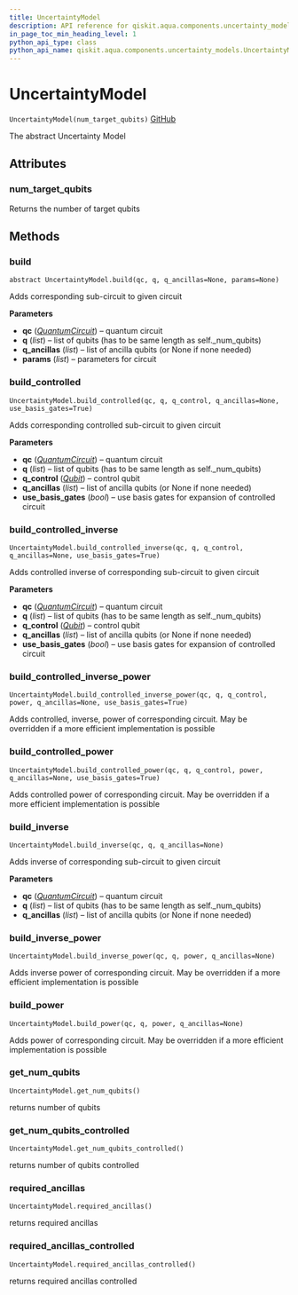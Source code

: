```yaml
---
title: UncertaintyModel
description: API reference for qiskit.aqua.components.uncertainty_models.UncertaintyModel
in_page_toc_min_heading_level: 1
python_api_type: class
python_api_name: qiskit.aqua.components.uncertainty_models.UncertaintyModel
---
```


# UncertaintyModel

<span id="qiskit.aqua.components.uncertainty_models.UncertaintyModel" />

`UncertaintyModel(num_target_qubits)` [GitHub](https://github.com/qiskit-community/qiskit-aqua/tree/stable/0.7/qiskit/aqua/components/uncertainty_models/uncertainty_model.py "view source code")

The abstract Uncertainty Model

## Attributes

### num\_target\_qubits

Returns the number of target qubits

## Methods

### build

<span id="qiskit.aqua.components.uncertainty_models.UncertaintyModel.build" />

`abstract UncertaintyModel.build(qc, q, q_ancillas=None, params=None)`

Adds corresponding sub-circuit to given circuit

**Parameters**

*   **qc** ([*QuantumCircuit*](qiskit.circuit.QuantumCircuit "qiskit.circuit.QuantumCircuit")) – quantum circuit
*   **q** (*list*) – list of qubits (has to be same length as self.\_num\_qubits)
*   **q\_ancillas** (*list*) – list of ancilla qubits (or None if none needed)
*   **params** (*list*) – parameters for circuit

### build\_controlled

<span id="qiskit.aqua.components.uncertainty_models.UncertaintyModel.build_controlled" />

`UncertaintyModel.build_controlled(qc, q, q_control, q_ancillas=None, use_basis_gates=True)`

Adds corresponding controlled sub-circuit to given circuit

**Parameters**

*   **qc** ([*QuantumCircuit*](qiskit.circuit.QuantumCircuit "qiskit.circuit.QuantumCircuit")) – quantum circuit
*   **q** (*list*) – list of qubits (has to be same length as self.\_num\_qubits)
*   **q\_control** ([*Qubit*](qiskit.circuit.Qubit "qiskit.circuit.Qubit")) – control qubit
*   **q\_ancillas** (*list*) – list of ancilla qubits (or None if none needed)
*   **use\_basis\_gates** (*bool*) – use basis gates for expansion of controlled circuit

### build\_controlled\_inverse

<span id="qiskit.aqua.components.uncertainty_models.UncertaintyModel.build_controlled_inverse" />

`UncertaintyModel.build_controlled_inverse(qc, q, q_control, q_ancillas=None, use_basis_gates=True)`

Adds controlled inverse of corresponding sub-circuit to given circuit

**Parameters**

*   **qc** ([*QuantumCircuit*](qiskit.circuit.QuantumCircuit "qiskit.circuit.QuantumCircuit")) – quantum circuit
*   **q** (*list*) – list of qubits (has to be same length as self.\_num\_qubits)
*   **q\_control** ([*Qubit*](qiskit.circuit.Qubit "qiskit.circuit.Qubit")) – control qubit
*   **q\_ancillas** (*list*) – list of ancilla qubits (or None if none needed)
*   **use\_basis\_gates** (*bool*) – use basis gates for expansion of controlled circuit

### build\_controlled\_inverse\_power

<span id="qiskit.aqua.components.uncertainty_models.UncertaintyModel.build_controlled_inverse_power" />

`UncertaintyModel.build_controlled_inverse_power(qc, q, q_control, power, q_ancillas=None, use_basis_gates=True)`

Adds controlled, inverse, power of corresponding circuit. May be overridden if a more efficient implementation is possible

### build\_controlled\_power

<span id="qiskit.aqua.components.uncertainty_models.UncertaintyModel.build_controlled_power" />

`UncertaintyModel.build_controlled_power(qc, q, q_control, power, q_ancillas=None, use_basis_gates=True)`

Adds controlled power of corresponding circuit. May be overridden if a more efficient implementation is possible

### build\_inverse

<span id="qiskit.aqua.components.uncertainty_models.UncertaintyModel.build_inverse" />

`UncertaintyModel.build_inverse(qc, q, q_ancillas=None)`

Adds inverse of corresponding sub-circuit to given circuit

**Parameters**

*   **qc** ([*QuantumCircuit*](qiskit.circuit.QuantumCircuit "qiskit.circuit.QuantumCircuit")) – quantum circuit
*   **q** (*list*) – list of qubits (has to be same length as self.\_num\_qubits)
*   **q\_ancillas** (*list*) – list of ancilla qubits (or None if none needed)

### build\_inverse\_power

<span id="qiskit.aqua.components.uncertainty_models.UncertaintyModel.build_inverse_power" />

`UncertaintyModel.build_inverse_power(qc, q, power, q_ancillas=None)`

Adds inverse power of corresponding circuit. May be overridden if a more efficient implementation is possible

### build\_power

<span id="qiskit.aqua.components.uncertainty_models.UncertaintyModel.build_power" />

`UncertaintyModel.build_power(qc, q, power, q_ancillas=None)`

Adds power of corresponding circuit. May be overridden if a more efficient implementation is possible

### get\_num\_qubits

<span id="qiskit.aqua.components.uncertainty_models.UncertaintyModel.get_num_qubits" />

`UncertaintyModel.get_num_qubits()`

returns number of qubits

### get\_num\_qubits\_controlled

<span id="qiskit.aqua.components.uncertainty_models.UncertaintyModel.get_num_qubits_controlled" />

`UncertaintyModel.get_num_qubits_controlled()`

returns number of qubits controlled

### required\_ancillas

<span id="qiskit.aqua.components.uncertainty_models.UncertaintyModel.required_ancillas" />

`UncertaintyModel.required_ancillas()`

returns required ancillas

### required\_ancillas\_controlled

<span id="qiskit.aqua.components.uncertainty_models.UncertaintyModel.required_ancillas_controlled" />

`UncertaintyModel.required_ancillas_controlled()`

returns required ancillas controlled

